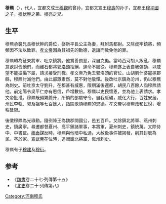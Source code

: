 '''穆羆'''（{{bd|?||?|catIdx=t}}），代人，宜都文成王[[穆觀|穆觀]]的曾孙，宜都文宣王[[穆壽|穆壽]]的孙子，宜都王[[穆平國|穆平國]]之子，[[穆伏幹|穆伏幹]]之弟、[[穆亮|穆亮]]之兄。

==生平==
穆羆承襲兄長穆伏幹的爵位，娶新平長公主為妻，拜駙馬都尉。又除虎牢鎮將，頻頻因不法以致罪。[[元宏|孝文帝]]因為其祖先的勳德，退讓而赦免他的罪。

穆羆轉為征東將軍、吐京鎮將。他賞善罰惡，深自克勵。當時西河胡人叛亂，穆羆意欲討伐他們，而離石都將[[郭洛頭|郭洛頭]]拒絕，違命不服從。穆羆遂上表自我彈劾，以威望不能振攝下屬，請求接受刑戮。孝文帝乃免去郭洛頭的官位。山胡劉什婆寇掠郡縣，穆羆討滅他們。由此部眾肅然，莫不對他敬憚。後改吐京鎮為汾州，仍以穆羆為刺史。前吐京太守劉升，在郡甚有威惠，限期滿後還都，胡民八百餘人詣穆羆請他。前定陽令吳平仁亦有恩信，戶增數倍。穆羆以吏民懷恩，並為他上表請求。孝文帝批准。穆羆既頻繁薦升，所領的部屬守令，自我砥礪，威化大行，百姓安居。州民李軌、郭及祖等七百餘人，詣闕歌頌穆羆的恩德。孝文帝以穆羆政和民悅，增秩延限。

後徵穆羆為光祿勳。隨例降王為魏郡開國公，邑五百戶。又除鎮北將軍、燕州刺史，鎮廣寧。尋遷都督夏州、高平鎮諸軍事，本將軍，夏州刺史，鎮統萬。又除侍中、中書監。[[穆泰|穆泰]]謀反時，穆羆與他暗中私通，大赦後事件被揭發，削其封號為民。卒於家。[[元恪|宣武帝]]在位時，追贈鎮北將軍、恆州刺史。

穆羆有子[[穆建|穆建]]及[[穆衍|穆衍]]。

==参考==
*《[[魏書|魏書]]卷二十七·列傳第十五》
*《[[北史|北史]]卷二十·列傳第八》

[[Category:河南穆氏|Category:河南穆氏]]